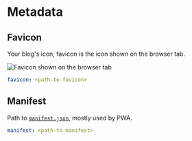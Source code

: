 # Metadata

## Favicon

Your blog's icon, favicon is the icon shown on the browser tab.

![Favicon shown on the browser tab](./img/favicon.jpg)

```yml filename="_config.cupertino.yml"
favicon: <path-to-favicon>
```

## Manifest

Path to [`manifest.json`](https://developer.mozilla.org/docs/Web/Manifest), mostly used by PWA.

```yml filename="_config.cupertino.yml"
manifest: <path-to-manifest>
```
